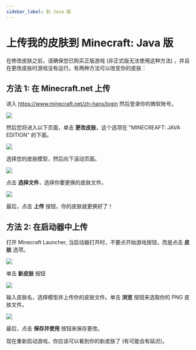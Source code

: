 ```yaml
---
sidebar_label: 到 Java 版
---
```


# 上传我的皮肤到 Minecraft: Java 版

在修改皮肤之前，请确保您已购买正版游戏 (非正式版无法使用这种方法) ，并且在更改皮肤时游戏没有运行。有两种方法可以改变你的皮肤：

## 方法 1: 在 Minecraft.net 上传

进入 https://www.minecraft.net/zh-hans/login 然后登录你的微软账号。

![](minecraft-net-sign-in.png)

然后您将进入以下页面，单击 **更改皮肤**，这个选项在 "MINECREAFT: JAVA EDITION" 的下面。

![](minecraft-net-profile-page.png)

选择您的皮肤模型，然后向下滚动页面。

![](minecraft-net-change-skin.png)

点击 **选择文件**，选择你要更换的皮肤文件。

![](minecraft-net-upload-file.png)

最后，点击 **上传** 按钮，你的皮肤就更换好了！

## 方法 2: 在启动器中上传

打开 Minecraft Launcher, 当启动器打开时，不要点开始游戏按钮，而是点击 **皮肤** 选项。

![](launcher-home.png)

单击 **新皮肤** 按钮

![](launcher-skins.png)

输入皮肤名，选择模型并上传你的皮肤文件。单击 **浏览** 按钮来选取你的 PNG 皮肤文件。

![](launcher-skins-new.png)

最后，点击 **保存并使用** 按钮来保存更改。

现在重新启动游戏，你应该可以看到你的新皮肤了 (有可能会有延迟)。